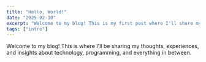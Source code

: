 ```yaml
---
title: "Hello, World!"
date: "2025-02-10"
excerpt: "Welcome to my blog! This is my first post where I'll share my thoughts on anything and everything."
tags: ["intro"]
---
```

Welcome to my blog! This is where I'll be sharing my thoughts, experiences, and insights about technology, programming, and everything in between.

